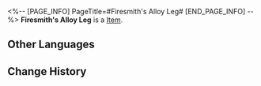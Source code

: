 <%-- [PAGE_INFO]
PageTitle=#Firesmith's Alloy Leg#
[END_PAGE_INFO] --%>
{{Item Infobox
|id          = 61074
|image       = Item Firesmith's Alloy Leg.png
|type        = 
|invCategory = Relics
|rarity      = 5
|effect      = 
|description = A prosthetic produced from metallic alloy. Its surface is entwined with vivid fiery carvings.
|source1     = [[Cavern of Corrosion: Stargazer Navalia]]
}}
'''Firesmith's Alloy Leg''' is a [[Item]].

==Other Languages==
{{Other Languages
|en   = Firesmith's Alloy Leg
|zhs  = 火匠的合金义肢
|zht  = 火匠的合金義肢
|ja   = 火匠の合金義肢
|ko   = 화장(火匠)의 합금 의족
|es   = Pierna metálica del forjador
|fr   = Jambe en alliage de Forgefeu
|ru   = Литая нога кузнеца
|th   = Firesmith's Alloy Leg
|vi   = Chân Hợp Kim Của Thợ Rèn Lửa
|de   = Metallbein des Feuerschmieds
|id   = Firesmith's Alloy Leg
|pt   = Perna de Liga do Artesão de Fogo
}}

==Change History==
{{Change History|1.0}}